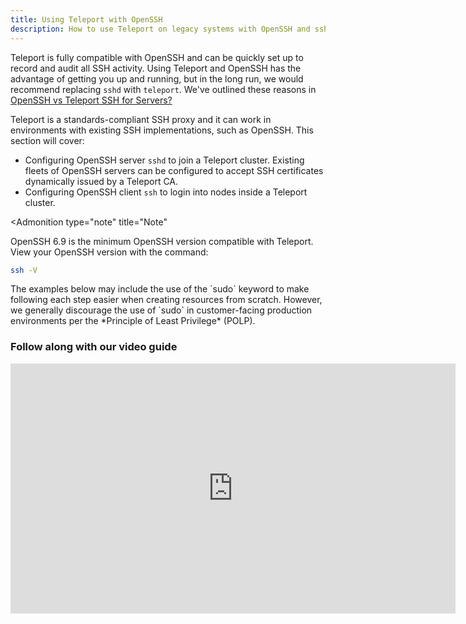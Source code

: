 ```yaml
---
title: Using Teleport with OpenSSH
description: How to use Teleport on legacy systems with OpenSSH and sshd.
---
```


Teleport is fully compatible with OpenSSH and can be quickly set up to record and
audit all SSH activity. Using Teleport and OpenSSH has the advantage of getting you up
and running, but in the long run, we would recommend replacing `sshd` with `teleport`.
We've outlined these reasons in [OpenSSH vs Teleport SSH for Servers?](https://gravitational.com/blog/openssh-vs-teleport/)

Teleport is a standards-compliant SSH proxy and it can work in environments with
existing SSH implementations, such as OpenSSH. This section will cover:

- Configuring OpenSSH server `sshd` to join a Teleport cluster. Existing fleets of
  OpenSSH servers can be configured to accept SSH certificates dynamically issued by a Teleport CA.
- Configuring OpenSSH client `ssh` to login into nodes inside a Teleport
  cluster.

<Admonition
  type="note"
  title="Note"
>
  OpenSSH 6.9 is the minimum OpenSSH version compatible with Teleport. View your OpenSSH version with the command: 
  
  ```bash
  ssh -V
  ```
</Admonition>

<Admonition type="warning" title="Warning">
  The examples below may include the use of the `sudo` keyword to make following each step easier when creating resources from scratch. However, we generally discourage the use of `sudo` in customer-facing production environments per the *Principle of Least Privilege* (POLP). 
</Admonition>

### Follow along with our video guide

<iframe
  width="712"
  height="400"
  src="https://www.youtube-nocookie.com/embed/x0eYFUEIOrM?rel=0&modestbranding=1"
  frameBorder="0"
  allow="accelerometer; autoplay; encrypted-media; gyroscope; picture-in-picture"
  allowFullScreen
/>

## Overview

<Figure
  align="center"
  bordered
  caption="Teleport OpenSSH Recording Proxy"
>
  ![Teleport OpenSSH Recording Proxy](../../../img/server-access/openssh-proxy.svg)
</Figure>

The recording proxy mode, although less secure, was added to allow Teleport users
to enable session recording for OpenSSH's servers running `sshd`, which is helpful
when gradually transitioning large server fleets to Teleport.

We consider the "recording proxy mode" to be less secure for two reasons:

- It grants additional privileges to the Teleport proxy. In the default "node recording" mode, the proxy stores no secrets and cannot "see" the decrypted data. This makes a proxy less critical to the security of the overall cluster. But if an attacker gains physical access to a proxy node running in the "recording" mode, they will be able to see the decrypted traffic and client keys stored in the proxy's process memory.
- Recording proxy mode requires the use of SSH agent forwarding. Agent forwarding is required because without it, a proxy will not be able to establish the 2nd connection to the destination node.

Teleport proxy should be available to clients and be set up with TLS.

Teleport OpenSSH supports:

- FQDN `ec2-user@ip-172-31-14-137.us-west-2.compute.internal`
- IPv4 `ubuntu@184.45.45.30`
- IPv6 `root@2001:db8::2`

## Set up OpenSSH Recording Proxy Mode

The first step is install and setup Teleport, we recommend starting with our [Getting Started Guide](../../getting-started.mdx) and [Admin Manual](../../admin-guide.mdx).

To enable session recording for `sshd` nodes, the cluster must be switched to
["recording proxy" mode](../../architecture/proxy.mdx#recording-proxy-mode).

In this mode, the recording will be done on the proxy level:

```yaml
# snippet from /etc/teleport.yaml
auth_service:
   # Session Recording must be set to Proxy to work with OpenSSH
   session_recording: "proxy"  # can also be "off" and "node" (default)
```

Next, `sshd` must be told to allow users to log in with certificates generated
by the Teleport User CA. Start by exporting the Teleport CA public key:

Export the Teleport CA certificate into a file:

```bash
# tctl needs to be run on the auth server.
sudo tctl auth export --type=user > teleport_user_ca.pub
```

To allow access for all users:

1. Edit `teleport_user_ca.pub` and remove `cert-authority` from the start of the line.
2. Copy `teleport_user_ca.pub` to `/etc/ssh/teleport_user_ca.pub`
3. Update `sshd` configuration (usually `/etc/ssh/sshd_config` ) to point to
  this file:
  ```
  TrustedUserCAKeys /etc/ssh/teleport_user_ca.pub
  ```

Now, `sshd` will trust users who present a Teleport-issued certificate. The next step is to configure host authentication.

When in recording mode, Teleport will check that the host certificate of any
node a user connects to is signed by a Teleport CA. By default, this is a strict
check. If the node presents just a key or a certificate signed by a different
CA, Teleport will reject this connection with the error message saying *"ssh:
handshake failed: remote host presented a public key, expected a host
certificate"*

You can disable strict host checks as shown below. However, this opens the
possibility for Man-in-the-Middle (MITM) attacks and is not recommended.

```yaml
# snippet from /etc/teleport.yaml
auth_service:
  proxy_checks_host_keys: no
```

The recommended solution is to ask Teleport to issue valid host certificates for
all OpenSSH nodes. To generate a host certificate, run this on your Teleport auth server:

```bash
# Creating host certs, with an array of every host to be accessed.
# Wildcard certs aren't supported by OpenSSH, must be full FQDN.
# Management of the host certificates can become complex, this is another
# reason we recommend using Teleport SSH on nodes.
sudo tctl auth sign \
      --host=api.example.com,ssh.example.com,64.225.88.175,64.225.88.178 \
      --format=openssh \
      --out=api.example.com

The credentials have been written to api.example.com, api.example.com-cert.pub

# You can use ssh-keygen to verify the contents.
sudo ssh-keygen -L -f api.example.com-cert.pub
#api.example.com-cert.pub:
#        Type: ssh-rsa-cert-v01@openssh.com host certificate
#        Public key: RSA-CERT SHA256:ireEc5HWFjhYPUhmztaFud7EgsopO8l+GpxNMd3wMSk
#        Signing CA: RSA SHA256:/6HSHsoU5u+r85M26Ut+M9gl+HventwSwrbTvP/cmvo
#        Key ID: ""
#        Serial: 0
#        Valid: after 2020-07-29T20:26:24
#        Principals:
#               api.example.com
#               ssh.example.com
#               64.225.88.175
#               64.225.88.178
#        Critical Options: (none)
#        Extensions:
#                x-teleport-authority UNKNOWN OPTION (len 47)
#                x-teleport-role UNKNOWN OPTION (len 8)
```

Then add the following lines to `/etc/ssh/sshd_config` on all OpenSSH nodes, and restart `sshd`.

```yaml
HostKey /etc/ssh/api.example.com
HostCertificate /etc/ssh/api.example.com-cert.pub
```

Now you can use [`tsh ssh --port=22 user@api.example.com`](../../cli-docs.mdx#tsh) to login
into any `sshd` node in the cluster and the session will be recorded.

```bash
# tsh ssh to use default ssh port:22
tsh ssh --port=22 user@host.example.com
# Example for a Amazon EC2 Host
# tsh ssh --port=22 ec2-user@ec2-54-EXAMPLE.us-west-2.compute.amazonaws.com
```

If you want to use OpenSSH `ssh` client for logging into `sshd` servers behind a proxy
in "recording mode", you have to tell the `ssh` client to use the jump host and
enable SSH agent forwarding, otherwise, a recording proxy will not be able to
terminate the SSH connection to record it:

```bash
# Note that agent forwarding is enabled twice: one from a client to a proxy
# (mandatory if using a recording proxy), and then optionally from a proxy
# to the end server if you want your agent running on the end server or not
sudo ssh -o "ForwardAgent yes" \
    -o "ProxyCommand ssh -o 'ForwardAgent yes' -p 3023 %r@p.example.com -s proxy:%h:%p" \
    user@host.example.com
```

<Admonition
  type="tip"
  title="Tip"
>
  To avoid typing all this and use the usual `ssh user@host.example.com`, users can update their `~/.ssh/config` file.
</Admonition>

### Setup SSH agent forwarding

It's important to remember that SSH agent forwarding must be enabled on the
client. Verify that a Teleport certificate is loaded into the agent after
logging in:

```bsh
# Login as Joe
tsh login --proxy=proxy.example.com --user=joe
# see if the certificate is present (look for "teleport:joe") at the end of the cert
sudo ssh-add -L
```

<Admonition
  type="warning"
  title="GNOME Keyring SSH Agent and GPG Agent"
>
  It is well-known that the Gnome Keyring SSH agent, used by many popular Linux desktops like Ubuntu, and `gpg-agent` from GnuPG do not support SSH
  certificates. We recommend using the `ssh-agent` from OpenSSH.
  Alternatively, you can disable SSH agent integration entirely using the
  `--no-use-local-ssh-agent` flag or `TELEPORT_USE_LOCAL_SSH_AGENT=false`
  environment variable with `tsh`.
</Admonition>

## Use OpenSSH Client

It is possible to use the OpenSSH client `ssh` to connect to nodes within a
Teleport cluster. Teleport supports SSH subsystems and includes a `proxy` subsystem that can be used like `netcat` is with `ProxyCommand` to connect
through a jump host.

On your client machine, you need to import the public key of Teleport's host
certificate. This will allow your OpenSSH client to verify that host certificates
are signed by Teleport's trusted host CA:

```yaml
# on the Teleport auth server
sudo tctl auth export --type=host > teleport_host_ca.pub

# on the machine where you want to run the ssh client
sudo cat teleport_host_ca.pub >> ~/.ssh/known_hosts
```

If you have multiple Teleport clusters, you have to export and set up these
certificate authorities for each cluster individually.

<Admonition
  type="tip"
  title="OpenSSH and Trusted Clusters"
>
  If you use [recording proxy mode](../../architecture/proxy.mdx) and [trusted clusters](../../trustedclusters.mdx),
  you need to set up the certificate authority from
  the *root* cluster to match **all** nodes, even those that belong to *leaf*
  clusters. For example, if your node naming scheme is `*.root.example.com`,
  `*.leaf1.example.com`, `*.leaf2.example.com`, then the
  `@certificate-authority` entry should match `*.example.com` and use the CA
  from the root auth server only.
</Admonition>

Make sure you are running OpenSSH's `ssh-agent`, and have logged in to the
Teleport proxy:

```bash
sudo eval `ssh-agent`
tsh --proxy=root.example.com login
```

`ssh-agent` will print environment variables into the console. Either `eval` the
output as in the example above, or copy and paste the output into the shell you
will be using to connect to a Teleport node. The output exports the
`SSH_AUTH_SOCK` and `SSH_AGENT_PID` environment variables that allow OpenSSH
clients to find the SSH agent.

Lastly, configure the OpenSSH client to use the Teleport proxy when connecting
to nodes with matching names. Edit `~/.ssh/config` for your user or
`/etc/ssh/ssh_config` for global changes:

```bash
# root.example.com is the jump host (proxy). credentials will be obtained from the
# openssh agent.
Host root.example.com
    HostName 192.168.1.2
    Port 3023

# connect to nodes in the root.example.com cluster through the jump
# host (proxy) using the same. credentials will be obtained from the
# openssh agent.
Host *.root.example.com
    HostName %h
    Port 3022
    ProxyCommand ssh -p 3023 %r@root.example.com -s proxy:%h:%p

# when connecting to a node within a trusted cluster with the name "leaf1.example.com",
# add the name of the cluster to the invocation of the proxy subsystem.
Host *.leaf1.example.com
   HostName %h
   Port 3022
   ProxyCommand ssh -p 3023 %r@root.example.com -s proxy:%h:%p@leaf1.example.com
```

When everything is configured properly, you can use ssh to connect to any node
behind `root.example.com` :

```bash
sudo ssh root@database.root.example.com
```

<Admonition
  type="tip"
  title="Note"
>
  Teleport uses OpenSSH certificates instead of keys which means you cannot ordinarily connect to a Teleport node by IP address. You have to connect by
  DNS name. This is because OpenSSH ensures the DNS name of the node you are connecting to is listed under the `Principals` section of the OpenSSH certificate to verify you are connecting to the correct node.
</Admonition>

To connect to the OpenSSH server via `tsh`, add `--port=<ssh port>` with the `tsh ssh` command:

Example ssh to `database.work.example.com` as `root` with an OpenSSH server on port 22 via `tsh`:

```bash
tsh ssh --port=22 dev@database.root.example.com
```

<Admonition
  type="warning"
  title="Warning"
>
  The principal/username (`dev@` in the example above) being used to connect must be listed in the Teleport user/role configuration.
</Admonition>

## OpenSSH Rate Limiting

When using a Teleport proxy in "recording mode", be aware of OpenSSH built-in
rate-limiting. On large numbers of proxy connections, you may encounter errors
like:

```bash
channel 0: open failed: connect failed: ssh: handshake failed: EOF
```

See `MaxStartups` setting in `man sshd_config`. This setting means that by
default OpenSSH only allows 10 unauthenticated connections at a time and starts
dropping connections 30% of the time when the number of connections goes over 10.
When it hits 100 authentication connections, all new connections are
dropped.

To increase the concurrency level, increase the value to something like
`MaxStartups 50:30:100`. This allows 50 concurrent connections and a max of 100.

## Revoke an SSH Certificate

To revoke the current Teleport CA and generate a new one, run `tctl auth rotate`. Unless you've highly automated your
infrastructure, we would suggest you proceed with caution as this will invalidate the user
and host CAs, meaning that the new CAs will need to be exported to every OpenSSH-based machine again using `tctl auth export` as above.
